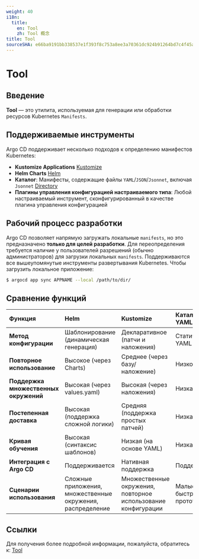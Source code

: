 ```yaml
---
weight: 40
i18n:
  title:
    en: Tool
    zh: Tool 概念
title: Tool
sourceSHA: e66ba9191bb338537e1f393f8c753a8ee3a70361dc924b91264bd7c4f45a5873
---
```


# Tool

## Введение

**Tool** — это утилита, используемая для генерации или обработки ресурсов Kubernetes `Manifests`.

## Поддерживаемые инструменты

Argo CD поддерживает несколько подходов к определению манифестов Kubernetes:

- **Kustomize Applications** [Kustomize](./concept_argocd_tool_kustomize.mdx)
- **Helm Charts** [Helm](./concept_argocd_tool_helm.mdx)
- **Каталог**: Манифесты, содержащие файлы `YAML`/`JSON`/`Jsonnet`, включая `Jsonnet` [Directory](./concept_argocd_tool_directory.mdx)
- **Плагины управления конфигурацией настраиваемого типа**: Любой настраиваемый инструмент, сконфигурированный в качестве плагина управления конфигурацией

## Рабочий процесс разработки

Argo CD позволяет напрямую загружать локальные `manifests`, но это предназначено **только для целей разработки**. Для переопределения требуется наличие у пользователей разрешений (обычно администраторов) для загрузки локальных `manifests`. Поддерживаются все вышеупомянутые инструменты развертывания Kubernetes. Чтобы загрузить локальное приложение:

```bash
$ argocd app sync APPNAME --local /path/to/dir/
```

## Сравнение функций

| **Функция**                  | **Helm**                                      | **Kustomize**                      | **Каталог (чистый YAML)**        |
| :--------------------------- | :-------------------------------------------- | :--------------------------------- | :-------------------------------- |
| **Метод конфигурации**       | Шаблонирование (динамическая генерация)      | Декларативное (патчи и наложения) | Статические YAML файлы           |
| **Повторное использование**   | Высокое (через Charts)                        | Среднее (через базу/наложение)    | Низкое                            |
| **Поддержка множественных окружений** | Высокая (через values.yaml)           | Высокая (через наложения)         | Низкая                            |
| **Постепенная доставка**     | Высокая (поддержка сложной логики)           | Средняя (поддержка простых патчей) | Низкая                            |
| **Кривая обучения**          | Высокая (синтаксис шаблонов)                  | Низкая (на основе YAML)           | Низкая                            |
| **Интеграция с Argo CD**    | Поддерживается                                | Нативная поддержка                | Поддерживается                    |
| **Сценарии использования**   | Сложные приложения, множественные окружения, распределение | Множественные окружения, повторное использование конфигурации | Малые проекты, быстрое прототипирование |

## Ссылки

Для получения более подробной информации, пожалуйста, обратитесь к: [Tool](https://argo-cd.readthedocs.io/en/stable/user-guide/tool/)
